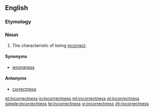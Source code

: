 ==English==

===Etymology===
{{suffix|incorrect|ness}}

===Noun===
{{en-noun|-}}

# The characteristic of being [[incorrect]].

====Synonyms====
* [[wrongness]]

====Antonyms====
*[[correctness]]

[[et:incorrectness]]
[[io:incorrectness]]
[[ml:incorrectness]]
[[pl:incorrectness]]
[[simple:incorrectness]]
[[te:incorrectness]]
[[vi:incorrectness]]
[[zh:incorrectness]]